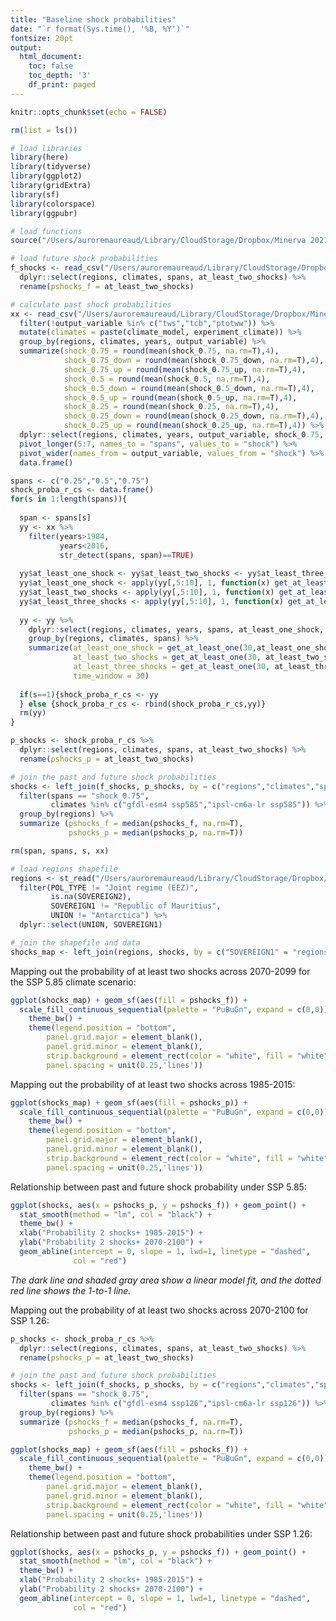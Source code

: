 ```yaml
---
title: "Baseline shock probabilities"
date: "`r format(Sys.time(), '%B, %Y')`"
fontsize: 20pt
output:
  html_document:
    toc: false
    toc_depth: '3'
    df_print: paged
---
```


```r
knitr::opts_chunk$set(echo = FALSE)

rm(list = ls())

# load libraries
library(here)
library(tidyverse)
library(ggplot2)
library(gridExtra)
library(sf)
library(colorspace)
library(ggpubr)

# load functions
source("/Users/auroremaureaud/Library/CloudStorage/Dropbox/Minerva 2021 Climate Politics/Aurore/Resource synthesis/future_resource_change/functions/get_probas.R")

# load future shock probabilities
f_shocks <- read_csv("/Users/auroremaureaud/Library/CloudStorage/Dropbox/Minerva 2021 Climate Politics/Aurore/Resource synthesis/future_resource_change/data/short-term_change/countries_shocks_1985-2015_probas_spans.csv") %>% 
  dplyr::select(regions, climates, spans, at_least_two_shocks) %>% 
  rename(pshocks_f = at_least_two_shocks)

# calculate past shock probabilities
xx <- read_csv("/Users/auroremaureaud/Library/CloudStorage/Dropbox/Minerva 2021 Climate Politics/Aurore/Resource synthesis/future_resource_change/data/short-term_change/countries_shocks_time_series_1985-2015_spans.csv")%>% 
  filter(!output_variable %in% c("tws","tcb","ptotww")) %>%
  mutate(climates = paste(climate_model, experiment_climate)) %>%
  group_by(regions, climates, years, output_variable) %>% 
  summarize(shock_0.75 = round(mean(shock_0.75, na.rm=T),4),
            shock_0.75_down = round(mean(shock_0.75_down, na.rm=T),4),
            shock_0.75_up = round(mean(shock_0.75_up, na.rm=T),4),
            shock_0.5 = round(mean(shock_0.5, na.rm=T),4),
            shock_0.5_down = round(mean(shock_0.5_down, na.rm=T),4),
            shock_0.5_up = round(mean(shock_0.5_up, na.rm=T),4),
            shock_0.25 = round(mean(shock_0.25, na.rm=T),4),
            shock_0.25_down = round(mean(shock_0.25_down, na.rm=T),4),
            shock_0.25_up = round(mean(shock_0.25_up, na.rm=T),4)) %>% 
  dplyr::select(regions, climates, years, output_variable, shock_0.75, shock_0.5, shock_0.25) %>% 
  pivot_longer(5:7, names_to = "spans", values_to = "shock") %>% 
  pivot_wider(names_from = output_variable, values_from = "shock") %>% 
  data.frame() 

spans <- c("0.25","0.5","0.75")
shock_proba_r_cs <- data.frame()
for(s in 1:length(spans)){
  
  span <- spans[s]
  yy <- xx %>% 
    filter(years>1984,
           years<2016,
           str_detect(spans, span)==TRUE)
  
  yy$at_least_one_shock <- yy$at_least_two_shocks <- yy$at_least_three_shocks <- NA
  yy$at_least_one_shock <- apply(yy[,5:10], 1, function(x) get_at_least_one(6,x))
  yy$at_least_two_shocks <- apply(yy[,5:10], 1, function(x) get_at_least_two(6,x))
  yy$at_least_three_shocks <- apply(yy[,5:10], 1, function(x) get_at_least_three(6,x))
  
  yy <- yy %>% 
    dplyr::select(regions, climates, years, spans, at_least_one_shock, at_least_two_shocks, at_least_three_shocks) %>% 
    group_by(regions, climates, spans) %>% 
    summarize(at_least_one_shock = get_at_least_one(30,at_least_one_shock),
              at_least_two_shocks = get_at_least_one(30, at_least_two_shocks),
              at_least_three_shocks = get_at_least_one(30, at_least_three_shocks),
              time_window = 30)
  
  if(s==1){shock_proba_r_cs <- yy
  } else {shock_proba_r_cs <- rbind(shock_proba_r_cs,yy)}
  rm(yy)
}

p_shocks <- shock_proba_r_cs %>% 
  dplyr::select(regions, climates, spans, at_least_two_shocks) %>% 
  rename(pshocks_p = at_least_two_shocks)

# join the past and future shock probabilities
shocks <- left_join(f_shocks, p_shocks, by = c("regions","climates","spans")) %>% 
  filter(spans == "shock_0.75",
         climates %in% c("gfdl-esm4 ssp585","ipsl-cm6a-lr ssp585")) %>% 
  group_by(regions) %>% 
  summarize (pshocks_f = median(pshocks_f, na.rm=T),
             pshocks_p = median(pshocks_p, na.rm=T))

rm(span, spans, s, xx)

# load regions shapefile
regions <- st_read("/Users/auroremaureaud/Library/CloudStorage/Dropbox/Minerva 2021 Climate Politics/Aurore/Resource synthesis/future_resource_change/data/EEZ_land_union_v3_202003/EEZ_Land_v3_202030.shp") %>% 
  filter(POL_TYPE != "Joint regime (EEZ)",
         is.na(SOVEREIGN2),
         SOVEREIGN1 != "Republic of Mauritius",
         UNION != "Antarctica") %>% 
  dplyr::select(UNION, SOVEREIGN1)

# join the shapefile and data
shocks_map <- left_join(regions, shocks, by = c("SOVEREIGN1" = "regions"))
```

Mapping out the probability of at least two shocks across 2070-2099 for the SSP 5.85 climate scenario:

```r
ggplot(shocks_map) + geom_sf(aes(fill = pshocks_f)) +
  scale_fill_continuous_sequential(palette = "PuBuGn", expand = c(0,0)) +
    theme_bw() +
    theme(legend.position = "bottom",
        panel.grid.major = element_blank(), 
        panel.grid.minor = element_blank(),
        strip.background = element_rect(color = "white", fill = "white"),
        panel.spacing = unit(0.25,'lines'))
```

Mapping out the probability of at least two shocks across 1985-2015:

```r
ggplot(shocks_map) + geom_sf(aes(fill = pshocks_p)) +
  scale_fill_continuous_sequential(palette = "PuBuGn", expand = c(0,0)) +
    theme_bw() +
    theme(legend.position = "bottom",
        panel.grid.major = element_blank(), 
        panel.grid.minor = element_blank(),
        strip.background = element_rect(color = "white", fill = "white"),
        panel.spacing = unit(0.25,'lines'))
```

Relationship between past and future shock probability under SSP 5.85:

```r

ggplot(shocks, aes(x = pshocks_p, y = pshocks_f)) + geom_point() +
  stat_smooth(method = "lm", col = "black") +
  theme_bw() +
  xlab("Probability 2 shocks+ 1985-2015") +
  ylab("Probability 2 shocks+ 2070-2100") +
  geom_abline(intercept = 0, slope = 1, lwd=1, linetype = "dashed",
              col = "red")
```

*The dark line and shaded gray area show a linear model fit, and the dotted red line shows the 1-to-1 line.*

Mapping out the probability of at least two shocks across 2070-2100 for SSP 1.26:

```r
p_shocks <- shock_proba_r_cs %>% 
  dplyr::select(regions, climates, spans, at_least_two_shocks) %>% 
  rename(pshocks_p = at_least_two_shocks)

# join the past and future shock probabilities
shocks <- left_join(f_shocks, p_shocks, by = c("regions","climates","spans")) %>% 
  filter(spans == "shock_0.75",
         climates %in% c("gfdl-esm4 ssp126","ipsl-cm6a-lr ssp126")) %>%
  group_by(regions) %>% 
  summarize (pshocks_f = median(pshocks_f, na.rm=T),
             pshocks_p = median(pshocks_p, na.rm=T))

ggplot(shocks_map) + geom_sf(aes(fill = pshocks_f)) +
  scale_fill_continuous_sequential(palette = "PuBuGn", expand = c(0,0)) +
    theme_bw() +
    theme(legend.position = "bottom",
        panel.grid.major = element_blank(), 
        panel.grid.minor = element_blank(),
        strip.background = element_rect(color = "white", fill = "white"),
        panel.spacing = unit(0.25,'lines'))
```

Relationship between past and future shock probabilities under SSP 1.26:

```r

ggplot(shocks, aes(x = pshocks_p, y = pshocks_f)) + geom_point() +
  stat_smooth(method = "lm", col = "black") +
  theme_bw() +
  xlab("Probability 2 shocks+ 1985-2015") +
  ylab("Probability 2 shocks+ 2070-2100") +
  geom_abline(intercept = 0, slope = 1, lwd=1, linetype = "dashed",
              col = "red")
```
